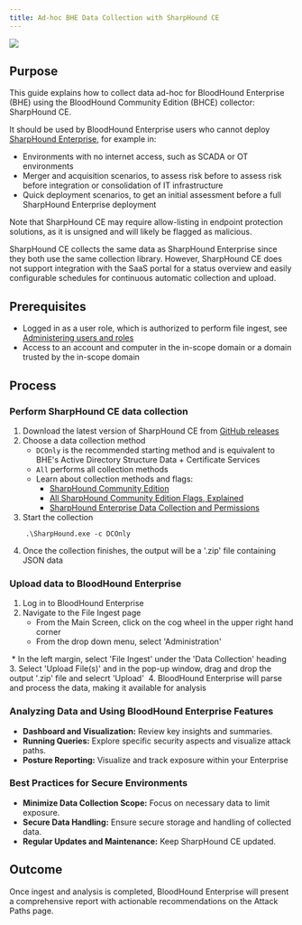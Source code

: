 ```yaml
---
title: Ad-hoc BHE Data Collection with SharpHound CE
---
```


<img src="/assets/community-edition-pill-tag.svg"/> 

## Purpose

This guide explains how to collect data ad-hoc for BloodHound Enterprise (BHE) using the BloodHound Community Edition (BHCE) collector: SharpHound CE.

It should be used by BloodHound Enterprise users who cannot deploy [SharpHound Enterprise](/install-data-collector/install-sharphound/system-requirements), for example in:

* Environments with no internet access, such as SCADA or OT environments
* Merger and acquisition scenarios, to assess risk before to assess risk before integration or consolidation of IT infrastructure
* Quick deployment scenarios, to get an initial assessment before a full SharpHound Enterprise deployment

Note that SharpHound CE may require allow-listing in endpoint protection solutions, as it is unsigned and will likely be flagged as malicious.

SharpHound CE collects the same data as SharpHound Enterprise since they both use the same collection library. However, SharpHound CE does not support integration with the SaaS portal for a status overview and easily configurable schedules for continuous automatic collection and upload.

## Prerequisites

* Logged in as a user role, which is authorized to perform file ingest, see [Administering users and roles](/manage-bloodhound/auth/users-and-roles)
* Access to an account and computer in the in-scope domain or a domain trusted by the in-scope domain

## Process

### Perform SharpHound CE data collection

1.  Download the latest version of SharpHound CE from [GitHub releases](https://github.com/BloodHoundAD/SharpHound/releases)
2.  Choose a data collection method
    * `DCOnly` is the recommended starting method and is equivalent to BHE's Active Directory Structure Data + Certificate Services
    * `All` performs all collection methods
    * Learn about collection methods and flags:
        * [SharpHound Community Edition](/collect-data/ce-collection/sharphound)
        * [All SharpHound Community Edition Flags, Explained](/collect-data/ce-collection/sharphound-flags)
        * [SharpHound Enterprise Data Collection and Permissions](/collect-data/enterprise-collection/permissions)
3.  Start the collection
```
    .\SharpHound.exe -c DCOnly
```
4.  Once the collection finishes, the output will be a '.zip' file containing JSON data

### Upload data to BloodHound Enterprise

1.  Log in to BloodHound Enterprise
2.  Navigate to the File Ingest page
    * From the Main Screen, click on the cog wheel in the upper right hand corner
    * From the drop down menu, select 'Administration'
<Frame>
  <img src="/assets/image-60.png" alt=""/>
</Frame>
    * In the left margin, select 'File Ingest' under the 'Data Collection' heading
<Frame>
  <img src="/assets/image-61.png" alt=""/>
</Frame>
3.  Select 'Upload File(s)' and in the pop-up window, drag and drop the output '.zip' file and selecrt 'Upload'
<Frame>
  <img src="/assets/image-62.png" alt=""/>
</Frame>
4.  BloodHound Enterprise will parse and process the data, making it available for analysis

### Analyzing Data and Using BloodHound Enterprise Features

* **Dashboard and Visualization:** Review key insights and summaries.
* **Running Queries:** Explore specific security aspects and visualize attack paths.
* **Posture Reporting:** Visualize and track exposure within your Enterprise

### Best Practices for Secure Environments

* **Minimize Data Collection Scope:** Focus on necessary data to limit exposure.
* **Secure Data Handling:** Ensure secure storage and handling of collected data.
* **Regular Updates and Maintenance:** Keep SharpHound CE updated.

## Outcome

Once ingest and analysis is completed, BloodHound Enterprise will present a comprehensive report with actionable recommendations on the Attack Paths page.

